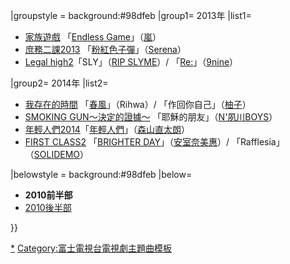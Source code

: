 {{Navbox
|bodyclass=hlist

|name=富士水十劇主題曲2010年代前半部
|titlestyle = background:#87ceeb
|title= 富士[[富士電視台週三晚間十點連續劇|水十]]主題曲{{#if:{{{1|}}}|（{{{1|}}}）|}}
|groupstyle = background:#98dfeb
|group1= 2013年
|list1= 
*[[家族遊戲]] 「[[Endless Game]]」（[[嵐]]）
*[[庶務二課2013]] 「[[粉紅色子彈]]」（[[Serena]]）
*[[Legal high|Legal high2]]「SLY」（[[RIP SLYME]]）/ 「[[Re:_(9nine單曲)|Re:]]」（[[9nine]]）
|group2= 2014年
|list2= 
*[[我存在的時間]] 「[[春風 (Rihwa單曲)|春風]]」（Rihwa）/ 「作回你自己」（[[柚子 (組合)|柚子]]） 
*[[SMOKING GUN～決定的證據～]] 「耶穌的朋友」（[[N'夙川BOYS]]）
*[[年輕人們2014]]「[[年輕人們 (單曲)|年輕人們]]」（[[森山直太朗]]）
*[[FIRST CLASS|FIRST CLASS2]] 「[[BRIGHTER DAY]]」（[[安室奈美惠]]）/ 「Rafflesia」（[[SOLIDEMO]]）
|belowstyle = background:#98dfeb
|below=
*'''2010前半部'''
*[[Template:富士水十劇主題曲2010年代後半部|2010後半部]]
}}
<noinclude>
[[Category:富士水十劇主題曲|*]]
[[Category:富士電視台電視劇主題曲模板]]
</noinclude>
